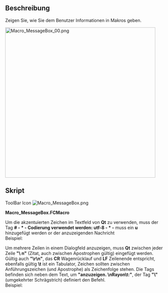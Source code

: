 <languages/>
{{Macro/de
|Name=MessageBox
|Translate=MessageBox
|Icon=Macro MessageBox.png
|Description=Zeigen Sie, wie Sie dem Benutzer Informationen in Makros geben.
|Author=Gaël Ecorchard
|Version=1.0
|Date=2011-09-19
|FCVersion=All
|Download=[https://wiki.freecad.org/images/7/7f/Macro_MessageBox.png ToolBar Icon]
}}

==Beschreibung==
Zeigen Sie, wie Sie dem Benutzer Informationen in Makros geben.

[[File:Macro MessageBox 00.png|480px]]
{{Caption|MessageBox}}

<span id="Script"></span>
==Skript==

ToolBar Icon [[Image:Macro_MessageBox.png]]

'''Macro_MessageBox.FCMacro'''

{{MacroCode|code=
#! /usr/bin/env python
# -*- coding: utf-8 -*-
 
"""Show how to give information to the user in macros
"""
from PySide import QtCore, QtGui
 
def errorDialog(msg):
    # Create a simple dialog QMessageBox
    # The first argument indicates the icon used: one of QtGui.QMessageBox.{NoIcon, Information, Warning, Critical, Question} 
    diag = QtGui.QMessageBox(QtGui.QMessageBox.Warning, 'Error in macro MessageBox', msg)
    diag.setWindowModality(QtCore.Qt.ApplicationModal)
    diag.exec_()
 
msg = 'Example of warning message'
errorDialog(msg)
raise(Exception(msg))
}}


Um die akzentuierten Zeichen im Textfeld von '''Qt''' zu verwenden, muss der Tag '''# - * - Codierung verwendet werden: utf-8 - * -''' muss ein '''u''' hinzugefügt werden or der anzuzeigenden Nachricht <br />
Beispiel:

{{MacroCode|code=
    diag = QtGui.QMessageBox(QtGui.QMessageBox.Warning, u'Trop d'éléments désignés', msg)
    ...
    ...
msg = u'Élément sélectionnés affichés'
}}


Um mehrere Zeilen in einem Dialogfeld anzuzeigen, muss '''Qt''' zwischen jeder Zeile '''"\ n"''' (Zitat, auch zwischen Apostrophen gültig) eingefügt werden. <br />
Gültig auch '''"\r\n"''', das '''CR''' Wagenrücklauf und '''LF''' Zeilenende entspricht, ebenfalls gültig '''\t''' ist ein Tabulator, Zeichen sollten zwischen Anführungszeichen (und Apostrophe) als Zeichenfolge stehen. Die Tags befinden sich neben dem Text, um '''"anzuzeigen. \nRayon\t:"''', der Tag ''' "\"''' (umgekehrter Schrägstrich) definiert den Befehl. <br />
Beispiel:

{{MacroCode|code=
    diag = QtGui.QMessageBox(QtGui.QMessageBox.Information,u"Coordonnées",u"Coordonnée X : "+str(x)+"\r\n"+u"Coordonnée Y : "+str(y)+"\n"+u"Coordonnée Z :<br>
 "+str(z)+"\nRayon\t     : "+str(r))
}}

{{clear}}